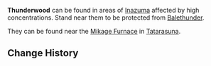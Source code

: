 {{Terminology Infobox
|image        = Thunderwood.png
|type         = Exploration
|type2        = Game Systems
|region       = Inazuma
}}
'''Thunderwood''' can be found in areas of [[Inazuma]] affected by high {{Electro}} concentrations. Stand near them to be protected from [[Balethunder]].

They can be found near the [[Mikage Furnace]] in [[Tatarasuna]].

==Change History==
{{Change History|2.0}}